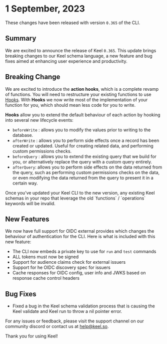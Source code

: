 # 1 September, 2023

These changes have been released with version `0.365` of the CLI.

## Summary

We are excited to announce the release of Keel `0.365`. This update brings breaking changes to our Keel schema language, a new feature and bug fixes aimed at enhancing user experience and productivity.

## Breaking Change

We are excited to introduce the **action hooks**, which is a complete revamp of functions. You will need to restructure your existing functions to use [Hooks](/functions/action-hooks). With **Hooks** we now write most of the implementation of your function for you, which should mean less code for you to write.

**Hooks** allow you to extend the default behaviour of each action by hooking into several new lifecycle events:

- `beforeWrite` : allows you to modify the values prior to writing to the database.
- `afterWrite` : allows you to perform side effects once a record has been created or updated. Useful for creating related data, and performing custom permissions checks.
- `beforeQuery` : allows you to extend the existing query that we build for you, or alternatively replace the query with a custom query entirely.
- `afterQuery`: allows you to perform side effects on the data returned from the query, such as performing custom permissions checks on the data, or even modifying the data returned from the query to present it in a certain way.


<Callout type="info" emoji="💡">
Once you’ve updated your Keel CLI to the new version, any existing Keel schemas in your repo that leverage the old `functions` / `operations` keywords will be invalid.
</Callout>

## New Features

We now have full support for OIDC external provides which changes the behaviour of authentication for the CLI. Here is what is included with this new feature:

- The CLI now embeds a private key to use for `run` and `test` commands
- ALL tokens must now be signed
- Support for audience claims check for external issuers
- Support for  he OIDC discovery spec for issuers
- Cache responses for OIDC config, user info and JWKS based on response cache control headers

## Bug Fixes
- Fixed a bug in the Keel schema validation process that is causing the Keel validate and Keel run to throw a nil pointer error.

For any issues or feedback, please visit the support channel on our community discord or contact us at [help@keel.so](mailto:help@keel.so).

Thank you for using Keel!
